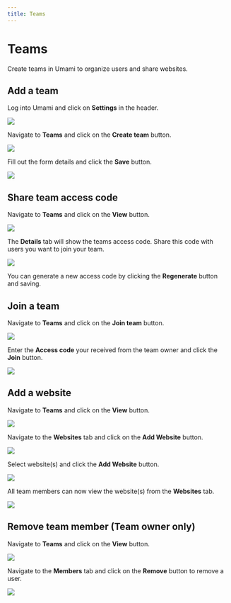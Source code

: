```yaml
---
title: Teams
---
```


# Teams

Create teams in Umami to organize users and share websites.

## Add a team

Log into Umami and click on **Settings** in the header.

<img src="/images/v2/navbar-settings.png" />

Navigate to **Teams** and click on the **Create team** button.

<img src="/images/v2/team-add.png" />

Fill out the form details and click the **Save** button.

<img src="/images/v2/team-add-form.png" />

## Share team access code

Navigate to **Teams** and click on the **View** button.

<img src="/images/v2/team-view.png" />

The **Details** tab will show the teams access code. Share this code with users you want to join your team.

<img src="/images/v2/team-details.png" />

You can generate a new access code by clicking the **Regenerate** button and saving.

## Join a team

Navigate to **Teams** and click on the **Join team** button.

<img src="/images/v2/team-add.png" />

Enter the **Access code** your received from the team owner and click the **Join** button.

<img src="/images/v2/team-join-form.png" />

## Add a website

Navigate to **Teams** and click on the **View** button.

<img src="/images/v2/team-view.png" />

Navigate to the **Websites** tab and click on the **Add Website** button.

<img src="/images/v2/team-website.png" />

Select website(s) and click the **Add Website** button.

<img src="/images/v2/team-add-website.png" />

All team members can now view the website(s) from the **Websites** tab.

<img src="/images/v2/team-view-website.png" />

## Remove team member (Team owner only)

Navigate to **Teams** and click on the **View** button.

<img src="/images/v2/team-view.png" />

Navigate to the **Members** tab and click on the **Remove** button to remove a user.

<img src="/images/v2/team-member.png" />
